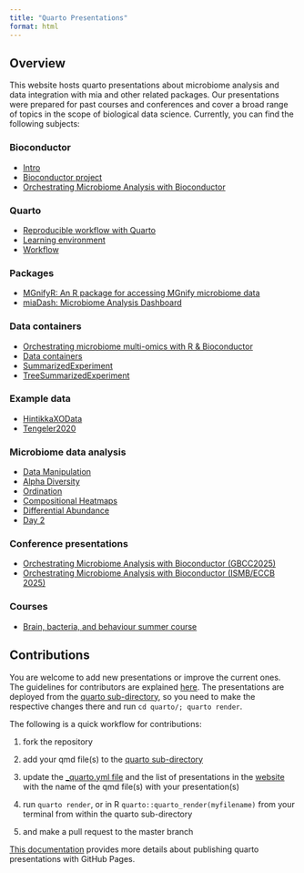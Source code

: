 ```yaml
---
title: "Quarto Presentations"
format: html
---
```


## Overview

This website hosts quarto presentations about microbiome analysis and data integration with mia and other related packages. Our presentations were prepared for past courses and conferences and cover a broad range of topics in the scope of biological data science. Currently, you can find the following subjects:

### Bioconductor

- [Intro](https://microbiome.github.io/outreach/intro.html){target="_blank"}
- [Bioconductor project](https://microbiome.github.io/outreach/bioconductor.html){target="_blank"}
- [Orchestrating Microbiome Analysis with Bioconductor](https://microbiome.github.io/outreach/oma.html){target="_blank"}

### Quarto

- [Reproducible workflow with Quarto](https://microbiome.github.io/outreach/reproducible_workflow.html){target="_blank"}
- [Learning environment](https://microbiome.github.io/outreach/starting.html){target="_blank"}
- [Workflow](https://microbiome.github.io/outreach/workflow.html){target="_blank"}

### Packages

- [MGnifyR: An R package for accessing MGnify microbiome data](https://microbiome.github.io/outreach/mgnifyr.html){target="_blank"}
- [miaDash: Microbiome Analysis Dashboard](https://microbiome.github.io/outreach/miadash.html){target="_blank"}

### Data containers

- [Orchestrating microbiome multi-omics with R & Bioconductor](https://microbiome.github.io/outreach/lahti_bioc2023.html){target="_blank"}
- [Data containers](https://microbiome.github.io/outreach/datacontainers.html){target="_blank"}
- [SummarizedExperiment](https://microbiome.github.io/outreach/summarizedexperiment.html){target="_blank"}
- [TreeSummarizedExperiment](https://microbiome.github.io/outreach/treese.html){target="_blank"}

### Example data

- [HintikkaXOData](https://microbiome.github.io/outreach/hintikkaxo_presentation.html){target="_blank"}
- [Tengeler2020](https://microbiome.github.io/outreach/tengeler2020_presentation.html){target="_blank"}

### Microbiome data analysis

- [Data Manipulation](https://microbiome.github.io/outreach/data_manipulation.html){target="_blank"}
- [Alpha Diversity](https://microbiome.github.io/outreach/alpha_diversity.html){target="_blank"}
- [Ordination](https://microbiome.github.io/outreach/ordination.html){target="_blank"}
- [Compositional Heatmaps](https://microbiome.github.io/outreach/compositional_heatmap.html){target="_blank"}
- [Differential Abundance](https://microbiome.github.io/outreach/differential_abundance.html){target="_blank"}
- [Day 2](https://microbiome.github.io/outreach/day2.html){target="_blank"}

### Conference presentations

- [Orchestrating Microbiome Analysis with Bioconductor (GBCC2025)](https://microbiome.github.io/outreach/gbcc2025.html){target="_blank"}
- [Orchestrating Microbiome Analysis with Bioconductor (ISMB/ECCB 2025)](https://microbiome.github.io/outreach/ismb_eccb2025.html){target="_blank"}

### Courses

- [Brain, bacteria, and behaviour summer course](https://microbiome.github.io/outreach/brain_bacteria_behavior.html){target="_blank"}

## Contributions

You are welcome to add new presentations or improve the current ones. The guidelines for contributors are explained [here](https://github.com/microbiome/OMA#development-and-contributions). The presentations are deployed from the [quarto sub-directory](https://github.com/microbiome/outreach/blob/main/quarto/), so you need to make the respective changes there and run `cd quarto/; quarto render`.

The following is a quick workflow for contributions:

1.  fork the repository

2.  add your qmd file(s) to the [quarto sub-directory](https://github.com/microbiome/outreach/blob/main/quarto/)

3.  update the [\_quarto.yml file](https://github.com/microbiome/outreach/blob/main/quarto/_quarto.yml) and the list of presentations in the [website](https://github.com/microbiome/outreach/blob/main/quarto/index.qmd) with the name of the qmd file(s) with your presentation(s)

4.  run `quarto render`, or in R `quarto::quarto_render(myfilename)` from your terminal from within the quarto sub-directory

5.  and make a pull request to the master branch

[This documentation](https://quarto.org/docs/publishing/github-pages.html#publish-command) provides more details about publishing quarto presentations with GitHub Pages.

